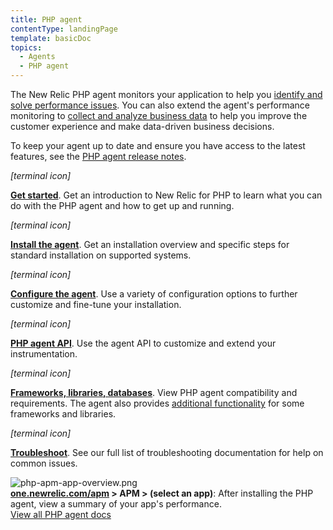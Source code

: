 ```yaml
---
title: PHP agent
contentType: landingPage
template: basicDoc
topics:
  - Agents
  - PHP agent
---
```


<div className="row">
  <div className="col-md-8 col add-margin"><p>The New Relic PHP agent monitors your application to help you <a href="/docs/agents/php-agent/getting-started/introduction-new-relic-php#monitor-performance">identify and solve performance issues</a>. You can also extend the agent's performance monitoring to <a href="/docs/agents/php-agent/getting-started/introduction-new-relic-php#business-data">collect and analyze business data</a> to help you improve the customer experience and make data-driven business decisions.</p><p>To keep your agent up to date and ensure you have access to the latest features, see the <a href="/docs/release-notes/agent-release-notes/php-release-notes">PHP agent release notes</a>.</p><div className="row"><div className="col-md-6 col "><div className="col-md-3 col text-center add-margin"><div><i aria-hidden="true" className="fa fa-terminal fa-2x"><span>[terminal icon]</span></i></div></div><div className="col-md-9 col"><p><b><a href="/docs/agents/php-agent/getting-started">Get started</a></b>. Get an introduction to New Relic for PHP to learn what you can do with the PHP agent and how to get up and running.</p></div></div><div className="col-md-6 col"><div className="col-md-3 col text-center add-margin"><div><i aria-hidden="true" className="fa fa-list-ol fa-2x"><span>[terminal icon]</span></i></div></div><div className="col-md-9 col"><p><b><a href="/docs/agents/php-agent/installation">Install the agent</a></b>. Get an installation overview and specific steps for standard installation on supported systems.</p></div></div></div><div className="row"><div className="col-md-6 col"><div className="col-md-3 col text-center add-margin"><div><i aria-hidden="true" className="fa fa-cog fa-2x"><span>[terminal icon]</span></i></div></div><div className="col-md-9 col"><p><b><a href="/docs/agents/php-agent/configuration/php-agent-configuration">Configure the agent</a></b>. Use a variety of configuration options to further customize and fine-tune your installation.</p></div></div><div className="col-md-6 col"><div className="col-md-3 col text-center add-margin"><div><i aria-hidden="true" className="fa fa-wrench fa-2x"><span>[terminal icon]</span></i></div></div><div className="col-md-9 col"><p><b><a href="/docs/agents/php-agent/configuration/php-agent-api">PHP agent API</a></b>. Use the agent API to customize and extend your instrumentation.</p></div></div></div><div className="row"><div className="col-md-6 col"><div className="col-md-3 col text-center add-margin"><div><i aria-hidden="true" className="fa fa-database fa-2x"><span>[terminal icon]</span></i></div></div><div className="col-md-9 col"><p><b><a href="/docs/agents/php-agent/getting-started/php-agent-compatibility-requirements">Frameworks, libraries, databases</a></b>. View PHP agent compatibility and requirements. The agent also provides <a href="/docs/agents/php-agent/frameworks-libraries">additional functionality</a> for some frameworks and libraries.</p></div></div><div className="col-md-6 col"><div className="col-md-3 col text-center add-margin"><div><i aria-hidden="true" className="fa fa-life-ring fa-2x"><span>[terminal icon]</span></i></div></div><div className="col-md-9 col"><p><b><a href="/docs/agents/php-agent/troubleshooting">Troubleshoot</a></b>. See our full list of troubleshooting documentation for help on common issues.</p></div></div></div></div><div className="col-md-4 col add-margin"><div className="dnd-atom-wrapper type-image context-inline_image" contentEditable="false"><div className="dnd-drop-wrapper"><div className="image"><img alt="php-apm-app-overview.png" height={1554} src="https://docs-staging.newrelic.com/sites/default/files/thumbnails/image/php-apm-app-overview_0.png" title="php-apm-app-overview.png" typeof="foaf:Image" width={2094}/></div></div><div className="dnd-legend-wrapper" contentEditable="true"><div className="meta"><b><a href="https://one.newrelic.com/apm">one.newrelic.com/apm</a> > APM > (select an app)</b>: After installing the PHP agent, view a summary of your app's performance.</div></div></div></div>
</div>

<div className="row">
  <div className="col col-md-12 add-margin text-center product-wrap">
    <a
      className="btn btn-lg btn-primary"
      href="/docs/agents/php-agent?toc=true"
    >
      View all PHP agent docs
    </a>
  </div>
</div>
